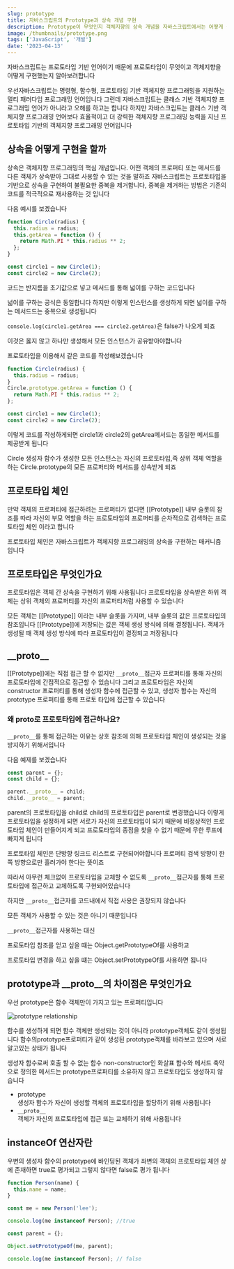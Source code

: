 ```yaml
---
slug: prototype
title: 자바스크립트의 Prototype과 상속 개념 구현
description: Prototype이 무엇인지 객체지향의 상속 개념을 자바스크립트에서는 어떻게 구현했는지 알아보기
image: /thumbnails/prototype.png
tags: ['JavaScript', '개발']
date: '2023-04-13'
---
```


자바스크립트는 프로토타입 기반 언어이기 때문에 프로토타입이 무엇이고 객체지향을 어떻게 구현했는지 알아보려합니다

우선자바스크립트는 명령형, 함수형, 프로토타입 기반 객체지향 프로그래밍을 지원하는 멀티 패러다임 프로그래밍 언어입니다
그런데 자바스크립트는 클래스 기반 객체지향 프로그래밍 언어가 아니라고 오해를 하고는 합니다
하지만 자바스크립트는 클래스 기반 객체지향 프로그래밍 언어보다 효율적이고 더 강력한 객체지향 프로그래밍 능력을 지닌 프로토타입 기반의 객체지향 프로그래밍 언어입니다

## 상속을 어떻게 구현을 할까

상속은 객체지향 프로그래밍의 핵심 개념입니다. 어떤 객체의 프로퍼티 또는 메서드를 다른 객체가 상속받아 그대로 사용할 수 있는 것을 말하죠
자바스크립트는 프로토타입을 기반으로 상속을 구현하여 불필요한 중복을 제거합니다, 중복을 제거하는 방법은 기존의 코드를 적극적으로 재사용하는 것 입니다

다음 예시를 보겠습니다

```js
function Circle(radius) {
  this.radius = radius;
  this.getArea = function () {
    return Math.PI * this.radius ** 2;
  };
}

const circle1 = new Circle(1);
const circle2 = new Circle(2);
```

코드는 반지름을 초기값으로 넣고 메서드를 통해 넓이를 구하는 코드입니다

넓이를 구하는 공식은 동일합니다
하지만 이렇게 인스턴스를 생성하게 되면 넓이를 구하는 메서드드는 중복으로 생성됩니다

`console.log(circle1.getArea === circle2.getArea)`은 false가 나오게 되죠

이것은 옳지 않고 하나만 생성해서 모든 인스턴스가 공유받아야합니다

프로토타입을 이용해서 같은 코드를 작성해보겠습니다

```js
function Circle(radius) {
  this.radius = radius;
}
Circle.prototype.getArea = function () {
  return Math.PI * this.radius ** 2;
};

const circle1 = new Circle(1);
const circle2 = new Circle(2);
```

이렇게 코드를 작성하게되면
circle1과 circle2의 getArea메서드는 동일한 메서드를 제공받게 됩니다

Circle 생성자 함수가 생성한 모든 인스턴스는 자신의 프로토타입,즉 상위 객체 역할을 하는 Circle.prototype의 모든 프로퍼티와 메서드를 상속받게 되죠

## 프로토타입 체인

만약 객체의 프로퍼티에 접근하려는 프로퍼티가 없다면 [[Prototype]] 내부 슬롯의 참조를 따라 자신의 부모 역할을 하는 프로토타입의 프로퍼티를 순차적으로 검색하는 프로토타입 체인 이라고 합니다

프로토타입 체인은 자바스크립트가 객체지향 프로그래밍의 상속을 구현하는 매커니즘입니다

## 프로토타입은 무엇인가요

프로토타입은 객체 간 상속을 구현하기 위해 사용됩니다
프로토타입을 상속받은 하위 객체는 상위 객체의 프로퍼티를 자신의 프로퍼티처럼 사용할 수 있습니다

모든 객체는 [[Prototype]] 이라는 내부 슬롯을 가지며, 내부 슬롯의 값은 프로토타입의 참조입니다
[[Prototype]]에 저장되는 값은 객체 생성 방식에 의해 결정됩니다. 객체가 생성될 때 객체 생성 방식에 따라 프로토타입이 결정되고 저장됩니다

## \_\_proto\_\_

[[Prototype]]에는 직접 접근 할 수 없지만 `__proto__`접근자 프로퍼티를 통해 자신의 프로토타입에 간접적으로 접근할 수 있습니다
그리고 프로토타입은 자신의 constructor 프로퍼티를 통해 생성자 함수에 접근할 수 있고, 생성자 함수는 자신의 prototype 프로퍼티를 통해 프로토 타입에 접근할 수 있습니다

### 왜 proto로 프로토타입에 접근하나요?

`__proto__`를 통해 접근하는 이유는 상호 참조에 의해 프로토타입 체인이 생성되는 것을 방지하기 위해서입니다

다음 예제를 보겠습니다

```js
const parent = {};
const child = {};

parent.__proto__ = child;
child.__proto__ = parent;
```

parent의 프로토타입을 child로 child의 프로토타입은 parent로 변경했습니다
이렇게 프로토타입을 설정하게 되면 서로가 자신의 프로토타입이 되기 때문에 비정상적인 프로토타입 체인이 만들어지게 되고 프로토타입의 종점을 찾을 수 없기 때문에 무한 루프에 빠지게 됩니다

프로토타입 체인은 단방향 링크드 리스트로 구현되어야합니다
프로퍼티 검색 방향이 한쪽 방향으로만 흘러가야 한다는 뜻이죠

따라서 아무런 체크없이 프로토타입을 교체할 수 없도록 `__proto__`접근자를 통해 프로토타입에 접근하고 교체하도록 구현되어있습니다

하지만 `__proto__`접근자를 코드내에서 직접 사용은 권장되지 않습니다

모든 객체가 사용할 수 있는 것은 아니기 때문입니다

`__proto__`접근자를 사용하는 대신

프로토타입 참조를 얻고 싶을 떄는 Object.getPrototypeOf를 사용하고

프로토타입 변경을 하고 싶을 떄는 Object.setPrototypeOf를 사용하면 됩니다

## prototype과 \_\_proto\_\_의 차이점은 무엇인가요

우선 prototype은 함수 객체만이 가지고 있는 프로퍼티입니다

![prototype relationship](/javascript/prototype/relationship.png)

함수를 생성하게 되면 함수 객체만 생성되는 것이 아니라 prototype객체도 같이 생성됩니다 함수의prototype프로퍼티가 같이 생성된 prototype객체를 바라보고 있으며 서로 알고있는 상태가 됩니다

생성자 함수로써 호출 할 수 없는 함수 non-constructor인 화살표 함수와 메서드 축약으로 정의한 메서드는 prototype프로퍼티를 소유하지 않고 프로토타입도 생성하지 않습니다

- prototype<br/> 생성자 함수가 자신이 생성할 객체의 프로토타입을 할당하기 위해 사용됩니다
- `__proto__`<br/>객체가 자신의 프로토타입에 접근 또는 교체하기 위해 사용됩니다

## instanceOf 연산자란

우변의 생성자 함수의 prototype에 바인딩된 객체가 좌변의 객체의 프로토타입 체인 상에 존재하면 true로 평가되고 그렇지 않다면 false로 평가 됩니다

```js
function Person(name) {
  this.name = name;
}

const me = new Person('lee');

console.log(me instanceof Person); //true

const parent = {};

Object.setPrototypeOf(me, parent);

console.log(me instanceof Person); // false
```
